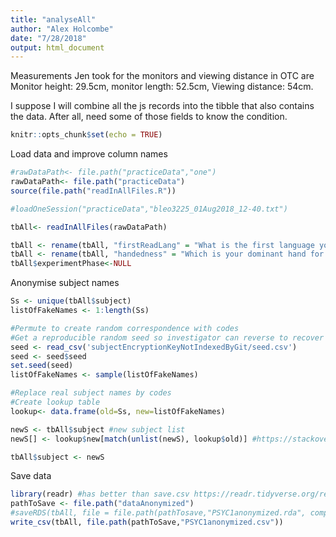 ```yaml
---
title: "analyseAll"
author: "Alex Holcombe"
date: "7/28/2018"
output: html_document
---
```


Measurements Jen took for the monitors and viewing distance in OTC are Monitor height: 29.5cm, monitor length: 52.5cm, Viewing distance: 54cm.

I suppose I will combine all the js records into the tibble that also contains the data. After all, need some of those fields to know the condition.

```r
knitr::opts_chunk$set(echo = TRUE)
```

Load data and improve column names

```r
#rawDataPath<- file.path("practiceData","one")
rawDataPath<- file.path("practiceData")
source(file.path("readInAllFiles.R"))

#loadOneSession("practiceData","bleo3225_01Aug2018_12-40.txt")

tbAll<- readInAllFiles(rawDataPath)

tbAll <- rename(tbAll, "firstReadLang" = "What is the first language you learned to read?")
tbAll <- rename(tbAll, "handedness" = "Which is your dominant hand for common tasks,\nlike writing, throwing, and brushing your teeth?\n\n")
tbAll$experimentPhase<-NULL

```

Anonymise subject names

```r
Ss <- unique(tbAll$subject)
listOfFakeNames <- 1:length(Ss)

#Permute to create random correspondence with codes
#Get a reproducible random seed so investigator can reverse to recover subject unikey if necessary
seed <- read_csv('subjectEncryptionKeyNotIndexedByGit/seed.csv')
seed <- seed$seed
set.seed(seed)
listOfFakeNames <- sample(listOfFakeNames)

#Replace real subject names by codes
#Create lookup table
lookup<- data.frame(old=Ss, new=listOfFakeNames)

newS <- tbAll$subject #new subject list
newS[] <- lookup$new[match(unlist(newS), lookup$old)] #https://stackoverflow.com/a/35636836/302378

tbAll$subject <- newS

```


Save data
```r
library(readr) #has better than save.csv https://readr.tidyverse.org/reference/write_delim.html
pathToSave <- file.path("dataAnonymized")
#saveRDS(tbAll, file = file.path(pathTosave,"PSYC1anonymized.rda", compress="bzip2")
write_csv(tbAll, file.path(pathToSave,"PSYC1anonymized.csv"))
```
